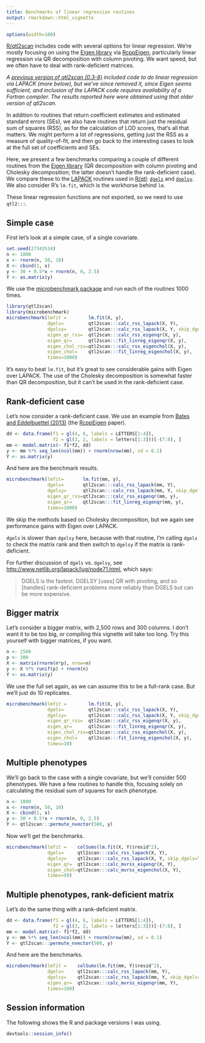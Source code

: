 ```yaml
---
title: Benchmarks of linear regression routines
output: rmarkdown::html_vignette
---
```


```r
options(width=100)
```

[R/qtl2scan](https://github.com/rqtl/qtl2scan) includes code with several
options for linear regression. We're mostly focusing on using the
[Eigen library](http://eigen.tuxfamily.org) via
[RcppEigen](https://github.com/RcppCore/RcppEigen), particularly
linear regression via QR decomposition with column pivoting. We want
speed, but we often have to deal with rank-deficient matrices.

*A [previous version of qtl2scan (0.3-8)](https://github.com/rqtl/qtl2scan/tree/0.3-8)
included code to do linear regression via LAPACK (more below), but
we've since removed it, since Eigen seems sufficient, and inclusion of
the LAPACK code requires availability of a Fortran compiler. The
results reported here were obtained using that older version of
qtl2scan.*

In addition to routines that return coefficient estimates and
estimated standard errors (SEs), we also have routines that return
just the residual sum of squares (RSS), as for the calculation of LOD
scores, that's all that matters. We might perform a lot of
regressions, getting just the RSS as a measure of quality-of-fit, and
then go back to the interesting cases to look at the full set of
coefficients and SEs.

Here, we present a few benchmarks comparing a couple of different
routines from the [Eigen library](http://eigen.tuxfamily.org)
(QR decomposition with column pivoting and Cholesky decomposition; the
latter doesn't handle the rank-deficient case). We compare these to
the [LAPACK](http://www.netlib.org/lapack/) routines used in
[R/qtl](http://rqtl.org):
[`dgels`](http://www.netlib.org/lapack/explore-html/d8/dde/dgels_8f.html)
and
[`dgelsy`](http://www.netlib.org/lapack/explore-html/d6/d4b/dgelsy_8f.html).
We also consider R's `lm.fit`, which is the workhorse behind `lm`.

These linear regression functions are not exported, so we need to use
`qtl2:::`.

## Simple case

First let's look at a simple case, of a single covariate.

```r
set.seed(27343534)
n <- 1000
x <- rnorm(n, 50, 10)
X <- cbind(1, x)
y <- 30 + 0.5*x + rnorm(n, 0, 2.5)
Y <- as.matrix(y)
```

We use the
[microbenchmark package](https://cran.r-project.org/package=microbenchmark)
and run each of the routines 1000 times.

```r
library(qtl2scan)
library(microbenchmark)
microbenchmark(lmfit =        lm.fit(X, y),
               dgels=         qtl2scan:::calc_rss_lapack(X, Y),
               dgelsy=        qtl2scan:::calc_rss_lapack(X, Y, skip_dgels=TRUE),
               eigen_qr_rss=  qtl2scan:::calc_rss_eigenqr(X, y),
               eigen_qr=      qtl2scan:::fit_linreg_eigenqr(X, y),
               eigen_chol_rss=qtl2scan:::calc_rss_eigenchol(X, y),
               eigen_chol=    qtl2scan:::fit_linreg_eigenchol(X, y),
               times=1000)
```

It's easy to beat `lm.fit`, but it's great to see considerable gains
with Eigen over LAPACK. The use of the Cholesky decomposition is
somewhat faster than QR decomposition, but it can't be used in the
rank-deficient case.

## Rank-deficient case

Let's now consider a rank-deficient case. We use an example from
[Bates and Eddelbuettel (2013)](https://www.jstatsoft.org/article/view/v052i05)
(the [RcppEigen](https://github.com/RcppCore/RcppEigen) paper).

```r
dd <- data.frame(f1 = gl(4, 6, labels = LETTERS[1:4]),
                 f2 = gl(3, 2, labels = letters[1:3]))[-(7:8), ]
mm <- model.matrix(~ f1*f2, dd)
y <- mm %*% seq_len(ncol(mm)) + rnorm(nrow(mm), sd = 0.1)
Y <- as.matrix(y)
```

And here are the benchmark results.

```r
microbenchmark(lmfit=       lm.fit(mm, y),
               dgels=       qtl2scan:::calc_rss_lapack(mm, Y),
               dgelsy=      qtl2scan:::calc_rss_lapack(mm, Y, skip_dgels=TRUE),
               eigen_qr_rss=qtl2scan:::calc_rss_eigenqr(mm, y),
               eigen_qr=    qtl2scan:::fit_linreg_eigenqr(mm, y),
               times=1000)
```

We skip the methods based on Cholesky decomposition, but we again see
performance gains with Eigen over LAPACK.

`dgels` is slower than `dgelsy` here, because with that routine, I'm
calling `dgels` to check the matrix rank and then switch to `dgelsy`
if the matrix is rank-deficient.

For further discussion of `dgels` vs. `dgelsy`, see
<http://www.netlib.org/lapack/lug/node71.html>, which says:

> DGELS is the fastest. DGELSY [uses] QR with pivoting, and so
> [handles] rank-deficient problems more reliably than DGELS but can
> be more expensive.

## Bigger matrix

Let's consider a bigger matrix, with 2,500 rows and 300 columns. I
don't want it to be too big, or compiling this vignette will take too
long. Try this yourself with bigger matrices, if you want.

```r
n <- 2500
p <- 300
X <- matrix(rnorm(n*p), nrow=n)
y <- X %*% runif(p) + rnorm(n)
Y <- as.matrix(y)
```

We use the full set again, as we can assume this to be a full-rank
case. But we'll just do 10 replicates.

```r
microbenchmark(lmfit =        lm.fit(X, y),
               dgels=         qtl2scan:::calc_rss_lapack(X, Y),
               dgelsy=        qtl2scan:::calc_rss_lapack(X, Y, skip_dgels=TRUE),
               eigen_qr_rss=  qtl2scan:::calc_rss_eigenqr(X, y),
               eigen_qr=      qtl2scan:::fit_linreg_eigenqr(X, y),
               eigen_chol_rss=qtl2scan:::calc_rss_eigenchol(X, y),
               eigen_chol=    qtl2scan:::fit_linreg_eigenchol(X, y),
               times=10)
```

## Multiple phenotypes

We'll go back to the case with a single covariate, but we'll consider
500 phenotypes. We have a few routines to handle this, focusing
solely on calculating the residual sum of squares for each phenotype.

```r
n <- 1000
x <- rnorm(n, 50, 10)
X <- cbind(1, x)
y <- 30 + 0.5*x + rnorm(n, 0, 2.5)
Y <- qtl2scan:::permute_nvector(500, y)
```

Now we'll get the benchmarks.

```r
microbenchmark(lmfit =    colSums(lm.fit(X, Y)$resid^2),
               dgels=     qtl2scan:::calc_rss_lapack(X, Y),
               dgelsy=    qtl2scan:::calc_rss_lapack(X, Y, skip_dgels=TRUE),
               eigen_qr=  qtl2scan:::calc_mvrss_eigenqr(X, Y),
               eigen_chol=qtl2scan:::calc_mvrss_eigenchol(X, Y),
               times=50)
```


## Multiple phenotypes, rank-deficient matrix

Let's do the same thing with a rank-deficient matrix.

```r
dd <- data.frame(f1 = gl(4, 6, labels = LETTERS[1:4]),
                 f2 = gl(3, 2, labels = letters[1:3]))[-(7:8), ]
mm <- model.matrix(~ f1*f2, dd)
y <- mm %*% seq_len(ncol(mm)) + rnorm(nrow(mm), sd = 0.1)
Y <- qtl2scan:::permute_nvector(500, y)
```

And here are the benchmarks.

```r
microbenchmark(lmfit =    colSums(lm.fit(mm, Y)$resid^2),
               dgels=     qtl2scan:::calc_rss_lapack(mm, Y),
               dgelsy=    qtl2scan:::calc_rss_lapack(mm, Y, skip_dgels=TRUE),
               eigen_qr=  qtl2scan:::calc_mvrss_eigenqr(mm, Y),
               times=100)
```

## Session information

The following shows the R and package versions I was using.

```r
devtools::session_info()
```
